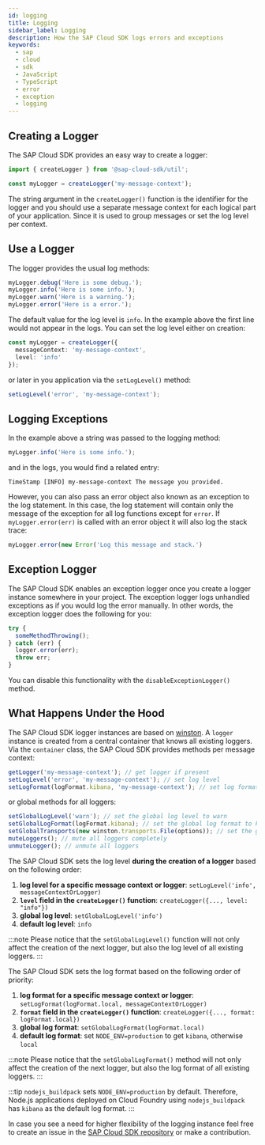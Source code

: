 ```yaml
---
id: logging
title: Logging
sidebar_label: Logging
description: How the SAP Cloud SDK logs errors and exceptions
keywords:
  - sap
  - cloud
  - sdk
  - JavaScript
  - TypeScript
  - error
  - exception
  - logging
---
```


## Creating a Logger

The SAP Cloud SDK provides an easy way to create a logger:

<!-- vale off -->

```ts
import { createLogger } from '@sap-cloud-sdk/util';

const myLogger = createLogger('my-message-context');
```

<!-- vale on -->

The string argument in the `createLogger()` function is the identifier for the logger and you should use a separate message context for each logical part of your application.
Since it is used to group messages or set the log level per context.

## Use a Logger

The logger provides the usual log methods:

```ts
myLogger.debug('Here is some debug.');
myLogger.info('Here is some info.');
myLogger.warn('Here is a warning.');
myLogger.error('Here is a error.');
```

The default value for the log level is `info`.
In the example above the first line would not appear in the logs.
You can set the log level either on creation:

```ts
const myLogger = createLogger({
  messageContext: 'my-message-context',
  level: 'info'
});
```

or later in you application via the `setLogLevel()` method:

```ts
setLogLevel('error', 'my-message-context');
```

## Logging Exceptions

In the example above a string was passed to the logging method:

```ts
myLogger.info('Here is some info.');
```

and in the logs, you would find a related entry:

```
TimeStamp [INFO] my-message-context The message you provided.
```

However, you can also pass an error object also known as an exception to the log statement.
In this case, the log statement will contain only the message of the exception for all log functions except for `error`.
If `myLogger.error(err)` is called with an error object it will also log the stack trace:

```ts
myLogger.error(new Error('Log this message and stack.')
```

## Exception Logger

The SAP Cloud SDK enables an exception logger once you create a logger instance somewhere in your project.
The exception logger logs unhandled exceptions as if you would log the error manually.
In other words, the exception logger does the following for you:

```ts
try {
  someMethodThrowing();
} catch (err) {
  logger.error(err);
  throw err;
}
```

You can disable this functionality with the `disableExceptionLogger()` method.

## What Happens Under the Hood

The SAP Cloud SDK logger instances are based on [winston](https://github.com/winstonjs/winston).
A `logger` instance is created from a central container that knows all existing loggers.
Via the `container` class, the SAP Cloud SDK provides methods per message context:

```ts
getLogger('my-message-context'); // get logger if present
setLogLevel('error', 'my-message-context'); // set log level
setLogFormat(logFormat.kibana, 'my-message-context'); // set log format
```

or global methods for all loggers:

```ts
setGlobalLogLevel('warn'); // set the global log level to warn
setGlobalLogFormat(logFormat.kibana); // set the global log format to kibana
setGlobalTransports(new winston.transports.File(options)); // set the global transport to file
muteLoggers(); // mute all loggers completely
unmuteLogger(); // unmute all loggers
```

The SAP Cloud SDK sets the log level **during the creation of a logger** based on the following order:

1. **log level for a specific message context or logger**: `setLogLevel('info', messageContextOrLogger)`
2. **`level` field in the `createLogger()` function**: `createLogger({..., level: "info"})`
3. **global log level**: `setGlobalLogLevel('info')`
4. **default log level**: `info`

:::note
Please notice that the `setGlobalLogLevel()` function will not only affect the creation of the next logger, but also the log level of all existing loggers.
:::

The SAP Cloud SDK sets the log format based on the following order of priority:

1. **log format for a specific message context or logger**: `setLogFormat(logFormat.local, messageContextOrLogger)`
2. **`format` field in the `createLogger()` function**: `createLogger({..., format: logFormat.local})`
3. **global log format**: `setGlobalLogFormat(logFormat.local)`
4. **default log format**: set `NODE_ENV=production` to get `kibana`, otherwise `local`

:::note
Please notice that the `setGlobalLogFormat()` method will not only affect the creation of the next logger, but also the log format of all existing loggers.
:::

:::tip
`nodejs_buildpack` sets `NODE_ENV=production` by default.
Therefore, Node.js applications deployed on Cloud Foundry using `nodejs_buildpack` has `kibana` as the default log format.
:::

In case you see a need for higher flexibility of the logging instance feel free to create an issue in the [SAP Cloud SDK repository](https://github.com/SAP/cloud-sdk-js) or make a contribution.
